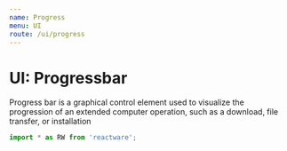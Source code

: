 ```yaml
---
name: Progress
menu: UI
route: /ui/progress
---
```



# UI: Progressbar

Progress bar is a graphical control element used to visualize the progression of an extended computer operation, such as a download, file transfer, or installation

```jsx
import * as RW from 'reactware';
```

<Playground className="Rw_UI_Buttons_Split dark_theme">
  <Rw.UI.Progress complete={73}></Rw.UI.Progress>
</Playground>

<Playground className="Rw_UI_Buttons_Split dark_theme">
  <Rw.UI.Progress complete={0}></Rw.UI.Progress>
</Playground>

<Playground className="Rw_UI_Buttons_Split dark_theme">
  <Rw.UI.Progress complete={100}></Rw.UI.Progress>
</Playground>

<PropsTable of={Rw.UI.Progress} />



